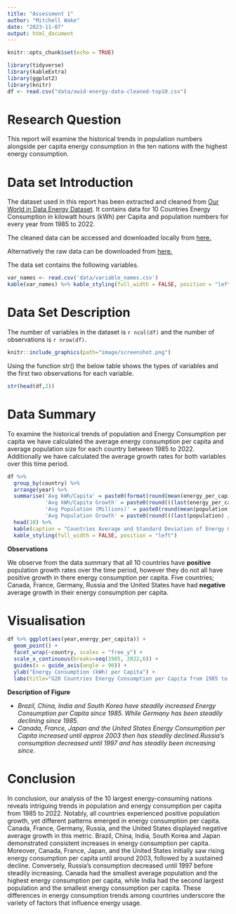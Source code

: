 ```yaml
---
title: "Assessment 1"
author: "Mitchell Wake"
date: "2023-11-07"
output: html_document
---
```


```r
knitr::opts_chunk$set(echo = TRUE)
```

```r
library(tidyverse)
library(kableExtra)
library(ggplot2)
library(knitr)
df <- read.csv("data/owid-energy-data-cleaned-top10.csv")
```

# Research Question
This report will examine the historical trends in population numbers alongside per capita energy consumption in the ten nations with the highest energy consumption.

# Data set Introduction

The dataset used in this report has been extracted and cleaned from [Our World in Data Energy Dataset](https://ourworldindata.org/energy).
It contains data for 10 Countries Energy Consumption in kilowatt hours (kWh) per Capita and population numbers for every year from 1985 to 2022.


The cleaned data can be accessed and downloaded locally from [here.](Data/owid-energy-data-cleaned-top10.csv)

Alternatively the raw data can be downloaded from [here.](https://nyc3.digitaloceanspaces.com/owid-public/data/energy/owid-energy-data.csv)


The data set contains the following variables.

```r
var_names <- read.csv('data/variable_names.csv')
kable(var_names) %>% kable_styling(full_width = FALSE, position = "left")
```


# Data Set Description

The number of variables in the dataset is `r ncol(df)` and the number of observations is `r nrow(df)`.

```r
knitr::include_graphics(path="image/screenshot.png")
```


Using the function str() the below table shows the types of variables and the first two observations for each variable.

```r
str(head(df,2))
```

# Data Summary
To examine the historical trends of population and Energy Consumption per capita we have calculated the average energy consumption per capita and average population size for each country between 1985 to 2022. Additionally we have calculated the average growth rates for both variables over this time period.

```r
df %>%
  group_by(country) %>%
  arrange(year) %>%
  summarise('Avg kWh/Capita' = paste0(format(round(mean(energy_per_capita), 2),big.mark=",")),
            'Avg kWh/Capita Growth' = paste0(round(((last(energy_per_capita) / first(energy_per_capita))^(1 / (n() - 1)) - 1) * 100, 2), "%"),
            'Avg Population (Millions)' = paste0(round(mean(population / 1e6), 2), "M"),
            'Avg Population Growth' = paste0(round(((last(population) / first(population))^(1 / (n() - 1)) - 1) * 100, 2), "%")) %>%
  head(10) %>%
  kable(caption = "Countries Average and Standard Deviation of Energy Consumption (kWh) by Capita and Population (Millions) from 1985 to 2022") %>%
  kable_styling(full_width = FALSE, position = "left")
```
**Observations**

We observe from the data summary that all 10 countries have **positive** population growth rates over the time period, however they do not all have positive growth in there energy consumption per capita. Five countries; Canada, France, Germany, Russia and the United States have had **negative** average growth in their energy consumption per capita.


# Visualisation


```r
df %>% ggplot(aes(year,energy_per_capita)) + 
  geom_point() + 
  facet_wrap(~country, scales = "free_y") +
  scale_x_continuous(breaks=seq(1985, 2022,6)) +
  guides(x = guide_axis(angle = 90)) +
  ylab("Energy Consumption (kWh) per Capita") +
  labs(title="G20 Countries Energy Consumption per Capita from 1985 to 2022")

```

**Description of Figure**

* *Brazil, China, India and South Korea have steadily increased Energy Consumption per Capita since 1985. While Germany has been steadily declining since 1985.*
* *Canada, France, Japan and the United States Energy Consumption per Capita increased until approx 2003 then has steadily declined.Russia's consumption decreased until 1997 and has steadily been increasing since.*


# Conclusion
In conclusion, our analysis of the 10 largest energy-consuming nations reveals intriguing trends in population and energy consumption per capita from 1985 to 2022. Notably, all countries experienced positive population growth, yet different patterns emerged in energy consumption per capita. Canada, France, Germany, Russia, and the United States displayed negative average growth in this metric. Brazil, China, India, South Korea and Japan demonstrated consistent increases in energy consumption per capita. Moreover, Canada, France, Japan, and the United States initially saw rising energy consumption per capita until around 2003, followed by a sustained decline. Conversely, Russia's consumption decreased until 1997 before steadily increasing. Canada had the smallest average population and the highest energy consumption per capita, while India had the second largest population and the smallest energy consumption per capita. These differences in energy consumption trends among countries underscore the variety of factors that influence energy usage.

